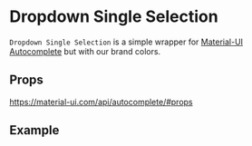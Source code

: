 
<Meta title="Forms|FormFieldDropdownSingleSelection/Readme"/>

# Dropdown Single Selection

`Dropdown Single Selection` is a simple wrapper for [Material-UI Autocomplete](https://material-ui.com/components/autocomplete/#autocomplete) but with our brand colors.

## Props

https://material-ui.com/api/autocomplete/#props

## Example

<Preview withSource="none">
	<stories.example/>
</Preview>